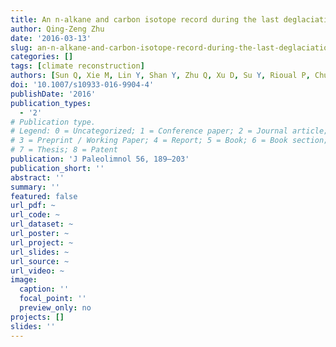 ```yaml
---
title: An n-alkane and carbon isotope record during the last deglaciation from annually laminated sediment in Lake Xiaolongwan, northeastern China
author: Qing-Zeng Zhu
date: '2016-03-13'
slug: an-n-alkane-and-carbon-isotope-record-during-the-last-deglaciation-from-annually-laminated-sediment-in-lake-xiaolongwan-northeastern-china
categories: []
tags: [climate reconstruction]
authors: [Sun Q, Xie M, Lin Y, Shan Y, Zhu Q, Xu D, Su Y, Rioual P, Chu G]
doi: '10.1007/s10933-016-9904-4'
publishDate: '2016'
publication_types:
  - '2'
# Publication type.
# Legend: 0 = Uncategorized; 1 = Conference paper; 2 = Journal article;
# 3 = Preprint / Working Paper; 4 = Report; 5 = Book; 6 = Book section;
# 7 = Thesis; 8 = Patent
publication: 'J Paleolimnol 56, 189–203'
publication_short: ''
abstract: ''
summary: ''
featured: false
url_pdf: ~
url_code: ~
url_dataset: ~
url_poster: ~
url_project: ~
url_slides: ~
url_source: ~
url_video: ~
image:
  caption: ''
  focal_point: ''
  preview_only: no
projects: []
slides: ''
---
```


